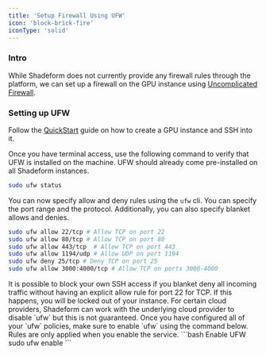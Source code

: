 ```yaml
---
title: 'Setup Firewall Using UFW'
icon: 'block-brick-fire'
iconType: 'solid'
---
```


### Intro
While Shadeform does not currently provide any firewall rules through the platform, we can set up a firewall on the GPU instance using [Uncomplicated Firewall](https://wiki.ubuntu.com/UncomplicatedFirewall).

### Setting up UFW
Follow the [QuickStart](/getting-started/quickstart) guide on how to create a GPU instance and SSH into it.

Once you have terminal access, use the following command to verify that UFW is installed on the machine.
UFW should already come pre-installed on all Shadeform instances.

```bash Check for UFW
sudo ufw status
```

You can now specify allow and deny rules using the `ufw` cli.
You can specify the port range and the protocol.
Additionally, you can also specify blanket allows and denies.

```bash Examples
sudo ufw allow 22/tcp # Allow TCP on port 22
sudo ufw allow 80/tcp # Allow TCP on port 80
sudo ufw allow 443/tcp  # Allow TCP on port 443
sudo ufw allow 1194/udp # Allow UDP on port 1194
sudo ufw deny 25/tcp # Deny TCP on port 25
sudo ufw allow 3000:4000/tcp # Allow TCP on ports 3000-4000
```

<Warning>
  It is possible to block your own SSH access if you blanket deny all incoming traffic without having an explicit allow rule for port 22 for TCP. If this happens, you will be locked out of your instance. For certain cloud providers, Shadeform can work with the underlying cloud provider to disable `ufw` but this is not guaranteed.
</Warning>
Once you have configured all of your `ufw` policies, make sure to enable `ufw` using the command below. Rules are only applied when you enable the service.
```bash Enable UFW
sudo ufw enable
```